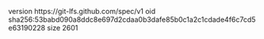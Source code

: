 version https://git-lfs.github.com/spec/v1
oid sha256:53babd090a8ddc8e697d2cdaa0b3dafe85b0c1a2c1cdade4f6c7cd5e63190228
size 2601
